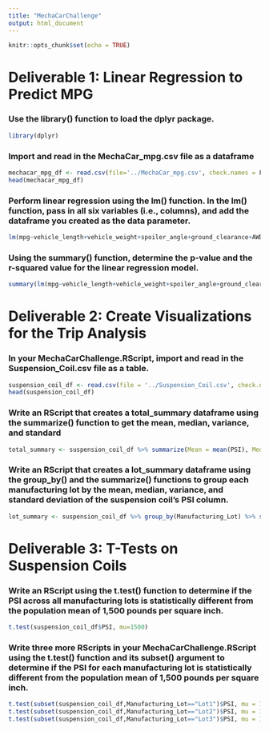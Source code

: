 ---
title: "MechaCarChallenge"
output: html_document
---

```{r setup, include=FALSE}
knitr::opts_chunk$set(echo = TRUE)
```
# Deliverable 1: Linear Regression to Predict MPG

### Use the library() function to load the dplyr package.
```{r}
library(dplyr)
```
### Import and read in the MechaCar_mpg.csv file as a dataframe
```{r}
mechacar_mpg_df <- read.csv(file='../MechaCar_mpg.csv', check.names = F, stringsAsFactors = F)
head(mechacar_mpg_df)
```
### Perform linear regression using the lm() function. In the lm() function, pass in all six variables (i.e., columns), and add the dataframe you created as the data parameter.
```{r}
lm(mpg~vehicle_length+vehicle_weight+spoiler_angle+ground_clearance+AWD, data = mechacar_mpg_df)
```
### Using the summary() function, determine the p-value and the r-squared value for the linear regression model.
```{r}
summary(lm(mpg~vehicle_length+vehicle_weight+spoiler_angle+ground_clearance+AWD, data = mechacar_mpg_df))
```
# Deliverable 2: Create Visualizations for the Trip Analysis

### In your MechaCarChallenge.RScript, import and read in the Suspension_Coil.csv file as a table.
```{r}
suspension_coil_df <- read.csv(file = '../Suspension_Coil.csv', check.names = F, stringsAsFactors = F)
head(suspension_coil_df)
```
### Write an RScript that creates a total_summary dataframe using the summarize() function to get the mean, median, variance, and standard
```{r}
total_summary <- suspension_coil_df %>% summarize(Mean = mean(PSI), Median = median(PSI), Variance = var(PSI), SD = sd(PSI))
```
### Write an RScript that creates a lot_summary dataframe using the group_by() and the summarize() functions to group each manufacturing lot by the mean, median, variance, and standard deviation of the suspension coil’s PSI column.
```{r}
lot_summary <- suspension_coil_df %>% group_by(Manufacturing_Lot) %>% summarize(Mean = mean(PSI), Median = median(PSI), Variance = var(PSI), SD = sd(PSI), .groups = 'keep')
```
# Deliverable 3: T-Tests on Suspension Coils

### Write an RScript using the t.test() function to determine if the PSI across all manufacturing lots is statistically different from the population mean of 1,500 pounds per square inch.
```{r}
t.test(suspension_coil_df$PSI, mu=1500)
```
### Write three more RScripts in your MechaCarChallenge.RScript using the t.test() function and its subset() argument to determine if the PSI for each manufacturing lot is statistically different from the population mean of 1,500 pounds per square inch.
```{r}
t.test(subset(suspension_coil_df,Manufacturing_Lot=="Lot1")$PSI, mu = 1500)
t.test(subset(suspension_coil_df,Manufacturing_Lot=="Lot2")$PSI, mu = 1500)
t.test(subset(suspension_coil_df,Manufacturing_Lot=="Lot3")$PSI, mu = 1500)
```
